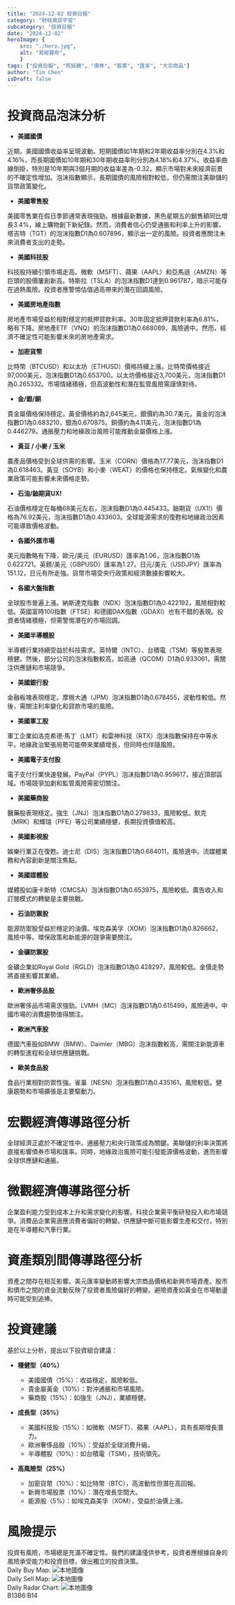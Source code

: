 ```yaml
---
title: "2024-12-02 投資日報"
category: "財經資訊宇宙"
subcategory: "投資日報"
date: "2024-12-02"
heroImage: {
    src: "./hero.jpg",
    alt: "易經算命",
    }
tags: ["投資日報", "照妖鏡", "債券", "股票", "匯率", "大宗商品"]
author: "Tim Chen"
isDraft: false
---
```

# 投資商品泡沫分析

- **美國國債**

近期，美國國債收益率呈現波動。短期國債如1年期和2年期收益率分別在4.3%和4.16%，而長期國債如10年期和30年期收益率則分別為4.18%和4.37%。收益率曲線倒掛，特別是10年期與3個月期的收益率差為-0.32，顯示市場對未來經濟前景的不確定性增加。泡沫指數顯示，長期國債的風險相對較低，但仍需關注美聯儲的貨幣政策變化。

- **美國零售股**

美國零售業在假日季節通常表現強勁。根據最新數據，黑色星期五的銷售額同比增長3.4%，線上購物創下新紀錄。然而，消費者信心仍受通脹和利率上升的影響。塔吉特（TGT）的泡沫指數D1為0.607896，顯示出一定的風險。投資者應關注未來消費者支出的走勢。

- **美國科技股**

科技股持續引領市場走高。微軟（MSFT）、蘋果（AAPL）和亞馬遜（AMZN）等巨頭的股價屢創新高。特斯拉（TSLA）的泡沫指數D1達到0.961787，暗示可能存在過熱風險。投資者應警惕估值過高帶來的潛在回調風險。

- **美國房地產指數**

房地產市場受益於相對穩定的抵押貸款利率。30年固定抵押貸款利率為6.81%，略有下降。房地產ETF（VNQ）的泡沫指數D1為0.668089，風險適中。然而，經濟不確定性可能影響未來的房地產需求。

- **加密貨幣**

比特幣（BTCUSD）和以太坊（ETHUSD）價格持續上漲。比特幣價格接近97,000美元，泡沫指數D1為0.653700。以太坊價格接近3,700美元，泡沫指數D1為0.265332。市場情緒積極，但高波動性和潛在監管風險需謹慎對待。

- **金/銀/銅**

貴金屬價格保持穩定。黃金價格約為2,645美元，銀價約為30.7美元。黃金的泡沫指數D1為0.683210，銀為0.670875。銅價約為4.11美元，泡沫指數D1為0.446279。通脹壓力和地緣政治風險可能推動金屬價格上漲。

- **黃豆 / 小麥 / 玉米**

農產品價格受到全球供需的影響。玉米（CORN）價格為17.77美元，泡沫指數D1為0.618463。黃豆（SOYB）和小麥（WEAT）的價格也保持穩定。氣候變化和農業政策可能影響未來價格走勢。

- **石油/鈾期貨UX!**

石油價格穩定在每桶68美元左右，泡沫指數D1為0.445433。鈾期貨（UX1!）價格為76.92美元，泡沫指數D1為0.433603。全球能源需求的復甦和地緣政治因素可能導致價格波動。

- **各國外匯市場**

美元指數略有下降，歐元/美元（EURUSD）匯率為1.06，泡沫指數D1為0.622721。英鎊/美元（GBPUSD）匯率為1.27。日元/美元（USDJPY）匯率為151.12，日元有所走強。貨幣市場受央行政策和經濟數據影響較大。

- **各國大盤指數**

全球股市普遍上漲。納斯達克指數（NDX）泡沫指數D1為0.422192，風險相對較低。英國富時100指數（FTSE）和德國DAX指數（GDAXI）也有不錯的表現。投資者情緒積極，但需警惕潛在的市場回調。

- **美國半導體股**

半導體行業持續受益於科技需求。英特爾（INTC）、台積電（TSM）等股票表現穩健。然後，部分公司的泡沫指數較高，如高通（QCOM）D1為0.933061，需關注供應鏈和市場競爭。

- **美國銀行股**

金融板塊表現穩定。摩根大通（JPM）泡沫指數D1為0.678455，波動性較低。然後，需關注利率變化和貸款市場的風險。

- **美國軍工股**

軍工企業如洛克希德·馬丁（LMT）和雷神科技（RTX）泡沫指數保持在中等水平。地緣政治緊張局勢可能帶來業績增長，但同時也伴隨風險。

- **美國電子支付股**

電子支付行業快速發展。PayPal（PYPL）泡沫指數D1為0.959617，接近頂部區域。市場競爭加劇和監管風險需密切關注。

- **美國藥商股**

醫藥股表現穩定。強生（JNJ）泡沫指數D1為0.279833，風險較低。默克（MRK）和輝瑞（PFE）等公司業績穩健，長期投資價值較高。

- **美國影視股**

娛樂行業正在復甦。迪士尼（DIS）泡沫指數D1為0.684011，風險適中。流媒體業務和內容創新是關注焦點。

- **美國媒體股**

媒體股如康卡斯特（CMCSA）泡沫指數D1為0.653975，風險較低。廣告收入和訂閱模式的轉變是主要挑戰。

- **石油防禦股**

能源防禦股受益於穩定的油價。埃克森美孚（XOM）泡沫指數D1為0.826662，風險中等。環保政策和新能源的競爭需要關注。

- **金礦防禦股**

金礦企業如Royal Gold（RGLD）泡沫指數D1為0.428297，風險較低。金價走勢將直接影響其業績。

- **歐洲奢侈品股**

歐洲奢侈品市場需求強勁。LVMH（MC）泡沫指數D1為0.615499，風險適中。中國市場的消費趨勢值得關注。

- **歐洲汽車股**

德國汽車股如BMW（BMW）、Daimler（MBG）泡沫指數較高，需關注新能源車的轉型進程和全球供應鏈挑戰。

- **歐美食品股**

食品行業相對防禦性強。雀巢（NESN）泡沫指數D1為0.435161，風險較低。健康趨勢和市場擴張是主要驅動力。

# 宏觀經濟傳導路徑分析

全球經濟正處於不確定性中。通脹壓力和央行政策成為關鍵。美聯儲的利率決策將直接影響債券市場和匯率。同時，地緣政治風險可能引發能源價格波動，進而影響全球供應鏈和通脹。

# 微觀經濟傳導路徑分析

企業盈利能力受到成本上升和需求變化的影響。科技企業需平衡研發投入和市場競爭。消費品企業需適應消費者偏好的轉變。供應鏈中斷可能影響生產和交付，特別是在半導體和汽車行業。

# 資產類別間傳導路徑分析

資產之間存在相互影響。美元匯率變動將影響大宗商品價格和新興市場資產。股市和債市之間的資金流動反映了投資者風險偏好的轉變。避險資產如黃金在市場動盪時可能受到追捧。

# 投資建議

基於以上分析，提出以下投資組合建議：

- **穩健型（40%）**

  - 美國國債（15%）：收益穩定，風險較低。
  - 貴金屬黃金（10%）：對沖通脹和市場風險。
  - 藥商股（15%）：如強生（JNJ），業績穩健。

- **成長型（35%）**

  - 美國科技股（15%）：如微軟（MSFT）、蘋果（AAPL），具有長期增長潛力。
  - 歐洲奢侈品股（10%）：受益於全球消費升級。
  - 半導體股（10%）：如台積電（TSM），技術領先。

- **高風險型（25%）**

  - 加密貨幣（10%）：如比特幣（BTC），高波動性但潛在高回報。
  - 新興市場股票（10%）：潛在增長空間大。
  - 能源股（5%）：如埃克森美孚（XOM），受益於油價上漲。

# 風險提示

投資有風險，市場總是充滿不確定性。我們的建議僅供參考，投資者應根據自身的風險承受能力和投資目標，做出獨立的投資決策。
<br />
Daily Buy Map:
![本地圖像](./buyMap.svg)
<br />
Daily Sell Map:
![本地圖像](./sellMap.svg)
<br />
Daily Radar Chart:
![本地圖像](./radar.svg)
<br />B13B6:B14

